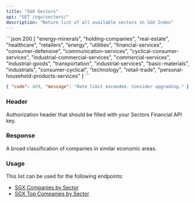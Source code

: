 ```yaml
---
title: "SGX Sectors"
api: "GET /sgx/sectors/"
description: "Return list of all available sectors in SGX Index"
---
```


<ResponseExample>
```json 200
[
    "energy-minerals",
    "holding-companies",
    "real-estate",
    "healthcare",
    "retailers",
    "energy",
    "utilities",
    "financial-services",
    "consumer-defensive",
    "communication-services",
    "cyclical-consumer-services",
    "industrial-commercial-services",
    "commercial-services",
    "industrial-goods",
    "transportation",
    "industrial-services",
    "basic-materials",
    "industrials",
    "consumer-cyclical",
    "technology",
    "retail-trade",
    "personal-household-products-services"
]
```

```json 429
{ "code": 429, "message": "Rate limit exceeded. Consider upgrading." }
```

</ResponseExample>

### Header

<ParamField header="Authorization" type="string" required>
  Authorization header that should be filled with your Sectors Financial API
  key.
</ParamField>

### Response

<ResponseField name="payload" type="Sector[]">
  <Expandable title="properties">
    <ResponseField name="Sector" type="array">
      A broad classification of companies in similar economic areas.
    </ResponseField>
  </Expandable>
</ResponseField>

### Usage

This list can be used for the following endpoints:

- [SGX Companies by Sector](./sgx-companies-by-sector)
- [SGX Top Companies by Sector](./sgx-top-companies)
